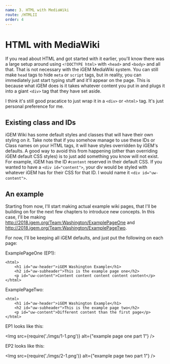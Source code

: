 ```yaml
---
name: 3. HTML with MediaWiki
route: /HTMLII
order: 4
---
```



# HTML with MediaWiki

If you read about HTML and got started with it earlier, you'll know there was a large setup around using `<!DOCTYPE html>` with `<head>` and `<body>` and all that. That is not necessary with the iGEM MediaWiki system. You can still make `head` tags to hide `meta` or `script` tags, but in reality, you can immediately just start typing stuff and it'll appear on the page. This is because what iGEM does is it takes whatever content you put in and plugs it into a giant `<div>` tag that they have set aside. 

I think it's still good pracatice to just wrap it in a `<div>` or `<html>` tag. It's just personal preference for me. 

## Existing class and IDs

iGEM Wiki has some default styles and classes that will have their own styling on it. Take note that if you somehow manage to use these IDs or Class names on your HTML tags, it will have styles overridden by iGEM's defaults. A good way to avoid this from happening (other than overriding iGEM default CSS styles) is to just add something you know will not exist. For example, iGEM has the ID `#content` reserved in their default CSS. If you wanted to have a `<div id="content">`, your div would be styled with whatever iGEM has for their CSS for that ID. I would name it `<div id="uw-content">`.

## An example

Starting from now, I'll start making actual example wiki pages, that I'll be building on for the next few chapters to introduce new concepts. In this case, I'll be making http://2018.igem.org/Team:Washington/ExamplePageOne and http://2018.igem.org/Team:Washington/ExamplePageTwo.

For now, I'll be keeping all iGEM defaults, and just put the following on each page:

ExamplePageOne (EP1): 
```
<html>
    <h1 id="uw-header">iGEM Washington Example</h1>
    <h2 id="uw-subheader">This is the example page one</h2>
    <p id="uw-content">Content content content content content</p>
</html>
```

ExamplePageTwo: 
```
<html>
    <h1 id="uw-header">iGEM Washington Example</h1>
    <h2 id="uw-subheader">This is the example page two</h2>
    <p id="uw-content">Different content than the first page</p>
</html>
```

EP1 looks like this:

<Img src={require('./imgs/1-1.png')} alt={"example page one part 1"} />

EP2 looks like this:

<Img src={require('./imgs/2-1.png')} alt={"example page two part 1"} />

